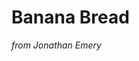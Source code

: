 # Banana Bread
_from Jonathan Emery_
\begin{recipe}[BananaBread]{J. Wolff Banana Bread}{1 loaf}{90 min (30 min prep, 60 min bake)}
\freeform This recipe makes one loaf of banana bread. Bake it in a J. Wolff bread baker --- although other stone breadpans should work, presumably.
\freeform\rule{\textwidth}{0.05pt}

\newstep Preheat oven to 350 \degrees F.
\ingredient[2-3]{}{overripe bananas}

Mash bananas in a mixing bowl until relatively smooth.

\ingredient[\fr34]{cup}{sugar}
\ingredient[1]{tsp}{vanilla}
\ingredient[2]{tbs}{oil (canola or olive)}
\ingredient[\fr13]{cup}{milk)}

Beat sugar, vanilla, olive oil, and milk into the mashed bananas.

\ingredient[1\fr12]{cup}{flour}
\ingredient[\fr13]{tsp}{baking soda}
\ingredient[\fr3/4]{tsp}{salt}
\ingredient[\fr3/4]{tbs}{ground cinnamon}
\ingredient[\fr1/4]{tsp}{nutmeg}

Add flour, baking soda, salt, cinnamon, and nutmeg. Gently mix just to incorporate --- do not overmix.

\ingredient[\fr12]{cup}{chocolate chips or walnuts}

Fold in walnuts or chocolate chips (or both).

\ingredient[\fr13]{cup}{boiling water}

Pour in boiling water and mix until batter is smooth. It may be a bit watery.

\newstep

Grease stoneware baker and pour in batter. Cook for 60-70 min (check frequently) or until a knife inserted into the bread comes out clean.
\end{recipe}

<!-- From Jason Wolff Stoneware -->
<!-- Type:Bread -->
<!-- Cook:JEmery -->
